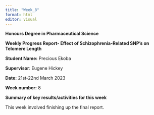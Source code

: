 ---
title: "Week_8"
format: html
editor: visual
---

**Honours Degree in Pharmaceutical Science**

**Weekly Progress Report- Effect of Schizophrenia-Related SNP's on Telomere Length**

**Student Name:** Precious Ekoba

**Supervisor**: Eugene Hickey

**Date:** 21st-22nd March 2023

**Week number:** 8

**Summary of key results/activities for this week**

This week involved finishing up the final report.
